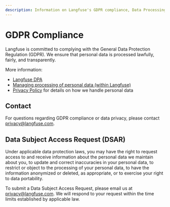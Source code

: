 ```yaml
---
description: Information on Langfuse's GDPR compliance, Data Processing Agreement (DPA), and data subject rights.
---
```


# GDPR Compliance

Langfuse is committed to complying with the General Data Protection Regulation (GDPR). We ensure that personal data is processed lawfully, fairly, and transparently.

More information:

- [Langfuse DPA](/security/dpa)
- [Managing processing of personal data (within Langfuse)](/security/manage-personal-data)
- [Privacy Policy](/privacy) for details on how we handle personal data

## Contact

For questions regarding GDPR compliance or data privacy, please contact privacy@langfuse.com.

## Data Subject Access Request (DSAR)

Under applicable data protection laws, you may have the right to request access to and receive information about the personal data we maintain about you, to update and correct inaccuracies in your personal data, to restrict or object to the processing of your personal data, to have the information anonymized or deleted, as appropriate, or to exercise your right to data portability.

To submit a Data Subject Access Request, please email us at [privacy@langfuse.com](mailto:privacy@langfuse.com). We will respond to your request within the time limits established by applicable law.
